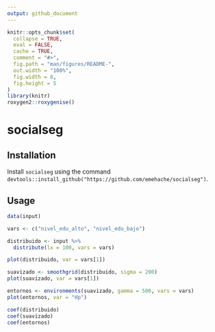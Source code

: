 ```yaml
---
output: github_document
---
```


<!-- README.md is generated from README.Rmd. Please edit that file -->

```r
knitr::opts_chunk$set(
  collapse = TRUE,
  eval = FALSE,
  cache = TRUE,
  comment = "#>",
  fig.path = "man/figures/README-",
  out.width = "100%",
  fig.width = 8,
  fig.height = 5
)
library(knitr)
roxygen2::roxygenise()
```


# socialseg

## Installation

Install `socialseg` using the command `devtools::install_github("https://github.com/emehache/socialseg")`.

## Usage

```r
data(input)

vars <- c("nivel_edu_alto", "nivel_edu_bajo")

distribuido <- input %>% 
  distribute(lx = 100, vars = vars) 

plot(distribuido, var = vars[1])

suavizado <- smoothgrid(distribuido, sigma = 200)
plot(suavizado, var = vars[1])

entornos <- environments(suavizado, gamma = 500, vars = vars)
plot(entornos, var = "Hp")

coef(distribuido)
coef(suavizado)
coef(entornos)
```



